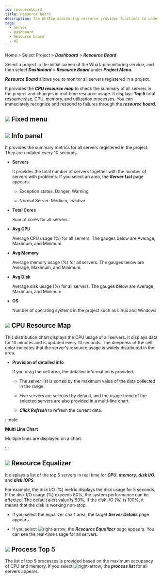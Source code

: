 ```yaml
---
id: resourceboard
title: Resource board
description: The WhaTap monitoring resource provides functions to understand the overall status of a project at a glance.
tags:
  - Server
  - Dashboard
  - Resource board
  - UI
---
```


Home > Select Project > **_Dashboard_** > **_Resource Board_**

Select a project in the initial screen of the WhaTap monitoring service, and then select **_Dashboard_** > **_Resource Board_** under **_Project Menu_**.

<ImgLang img='server-resourceboard.png' desc='Resource Board'/>

**_Resource Board_** allows you to monitor all servers registered in a project. 

It provides the **_CPU resource map_** to check the summary of all servers in the project and changes in real-time resource usage. It displays **_Top 5_** total resource size, CPU, memory, and utilization processes. You can immediately recognize and respond to failures through the **_resource board_**.

## ![](/img/number-01.png) Fixed menu


<Dashboardstaticdef /> 

## ![](/img/number-02.png) Info panel

It provides the summary metrics for all servers registered in the project. They are updated every 10 seconds.

- **Servers**  

  It provides the total number of servers together with the number of servers with problems. If you select an area, the **_Server List_** page appears.

  - Exception status: <span class='vslow'>Danger</span>, <span class='slow'>Warning</span>

  - Normal Server: <span class='snormal'>Medium</span>, <span class='k8s-normal'>Inactive</span>

- **Total Cores**  

  Sum of cores for all servers.

- **Avg CPU**  

  Average CPU usage (%) for all servers. The gauges below are Average, Maximum, and Minimum.

- **Avg Memory**  

  Average memory usage (%) for all servers. The gauges below are Average, Maximum, and Minimum.

- **Avg Disk**  

  Average disk usage (%) for all servers. The gauges below are Average, Maximum, and Minimum.

- **OS**  

  Number of operating systems in the project such as Linux and Windows

## ![](/img/number-03.png) CPU Resource Map

This distribution chart displays the CPU usage of all servers. It displays data for 10 minutes and is updated every 10 seconds. The deepness of the cell color indicates that the server's resource usage is widely distributed in the area.

- **Provision of detailed info**

  If you drag the cell area, the detailed information is provided.

  <ImgLang img='server-resourcemap.png' desc='Resource map'/>

  - The server list is sorted by the maximum value of the data collected in the range.

  - Five servers are selected by default, and the usage trend of the selected servers are also provided in a multi-line chart.

  - **_Click Refresh_** to refresh the current data. 

:::note

**Multi Line Chart**

Multiple lines are displayed on a chart.

:::

## ![](/img/number-04.png) Resource Equalizer

It displays a list of the top 5 servers in real time for **_CPU_**, **_memory_**, **_disk I/O_**, and **_disk IOPS_**.

For example, the disk I/O (%) metric displays the disk usage for 5 seconds. If the disk I/O usage (%) exceeds 80%, the system performance can be affected. The default alert value is 90%. If the disk I/O (%) is 100%, it means that the disk is working non-stop.

- If you select the equalizer chart area, the target **_Server Details_** page appears. 

- If you select ![right-arrow](/img/right-arrow.svg), the **_Resource Equalizer_** page appears. You can see the real-time usage for all servers.

## ![](/img/number-05.png) Process Top 5

The list of top 5 processes is provided based on the maximum occupancy of CPU and memory. If you select ![right-arrow](/img/right-arrow.svg), the **_process list_** for all servers appears. 

<ImgLang img='server-process-list-dt.png' desc='Server process list'/>
